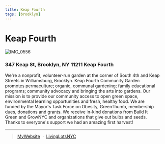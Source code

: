 ```yaml
---
title: Keap Fourth 
tags: [brooklyn]
---
```


# Keap Fourth
![IMG_0556](https://user-images.githubusercontent.com/22154417/159124044-aecfc4a8-6280-419c-bb56-dccc491a1c08.JPG)


### 347 Keap St, Brooklyn, NY 11211 Keap Fourth

We're a nonprofit, volunteer-run garden at the corner of South 4th and Keap Streets in Williamsburg, Brooklyn. Keap Fourth Community Garden promotes permaculture; organic, communal gardening; family educational programs; community advocacy and bringing the arts into gardens. Our mission is to provide our community access to open green space, environmental learning opportunities and fresh, healthy food. We are funded by the Mayor's Task Force on Obesity, GreenThumb, membership dues, donations and grants. We receive in-kind donations from Build It Green and GrowNYC and organizations that give out bulbs and seeds. Thanks to everyone's support we had an amazing first harvest!

---

> [MyWebsite](http://www.keapfourthgarden.org/) &nbsp;&middot;&nbsp;
> [LivingLotsNYC](https://livinglotsnyc.org/lot/58275/)




